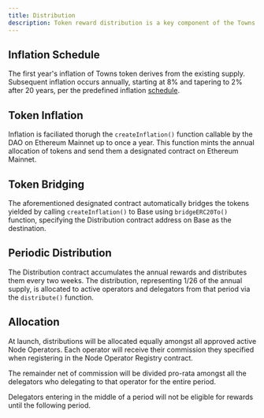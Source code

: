 ```yaml
---
title: Distribution 
description: Token reward distribution is a key component of the Towns Network to align incentives between Node Operators and the goals of the network.
---
```




## Inflation Schedule

The first year's inflation of Towns token derives from the existing supply. Subsequent inflation occurs annually, starting at 8% and tapering to 2% after 20 years, per the predefined inflation [schedule](https://github.com/river-build/river/blob/main/contracts/scripts/deployments/DeployTownsMainnet.s.sol#L27-L35).

## Token Inflation

Inflation is faciliated thorugh the `createInflation()` function callable by the DAO on Ethereum Mainnet up to once a year. This function mints the annual allocation of tokens and send them a designated contract on Ethereum Mainnet.

## Token Bridging

The aforementioned designated contract automatically bridges the tokens yielded by calling `createInflation()` to Base using `bridgeERC20To()` function, specifying the Distribution contract address on Base as the destination. 

## Periodic Distribution

The Distribution contract accumulates the annual rewards and distributes them every two weeks. The distribution, representing 1/26 of the annual supply, is allocated to active operators and delegators from that period via the `distribute()` function.

## Allocation

At launch, distributions will be allocated equally amongst all approved active Node Operators. Each operator will receive their commission they specified when registering in the Node Operator Registry contract. 

The remainder net of commission will be divided pro-rata amongst all the delegators who delegating to that operator for the entire period. 

<Note>Delegators entering in the middle of a period will not be eligible for rewards until the following period.</Note>